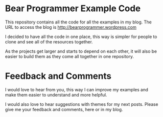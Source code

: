 = Bear Programmer Example Code =

This repository contains all the code for all the examples in my blog. The URL to access the blog is http://bearprogrammer.wordpress.com

I decided to have all the code in one place, this way is simpler for people to clone and see all of the resources together.

As the projects get larger and starts to depend on each other, it will also be easier to build them as they come all together in one repository.

= Feedback and Comments =

I would love to hear from you, this way I can improve my examples and make them easier to understand and more helpful. 

I would also love to hear suggestions with themes for my next posts. Please give me your feedback and comments, here or in my blog.
